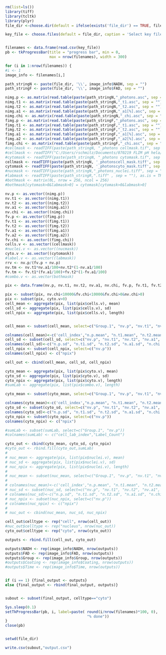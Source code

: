

```{r}
rm(list=ls())
library(tiff)
library(tcltk)
library(plyr)
file_dir <-choose.dir(default = ifelse(exists('file_dir') == TRUE, file_dir, ''), caption = "Select folder containing the data.")

key_file <- choose.files(default = file_dir, caption = 'Select key file (saved as CSV).')


filenames <- data.frame(read.csv(key_file))
pb <- tkProgressBar(title = "progress bar", min = 0,
                    max = nrow(filenames), width = 300)

for (i in 1:nrow(filenames)) {
#i <- 1
image_info <- filenames[i,]

path_stringN <- paste(file_dir, '\\', image_info$NADH, sep = "")
path_stringF <- paste(file_dir, '\\', image_info$FAD, sep = "")

nimg.p <- as.matrix(read.table(paste(path_stringN,"_photons.asc", sep = ""), header=FALSE))
nimg.t1 <- as.matrix(read.table(paste(path_stringN,"_t1.asc", sep = ""), header=FALSE))
nimg.t2 <- as.matrix(read.table(paste(path_stringN,"_t2.asc", sep = ""), header=FALSE))
nimg.a1 <- as.matrix(read.table(paste(path_stringN,"_a1[%].asc", sep = ""), header=FALSE))
nimg.chi <- as.matrix(read.table(paste(path_stringN,"_chi.asc", sep = ""), header=FALSE))
fimg.p <- as.matrix(read.table(paste(path_stringF,"_photons.asc", sep = ""), header=FALSE))
fimg.t1 <- as.matrix(read.table(paste(path_stringF,"_t1.asc", sep = ""), header=FALSE))
fimg.t2 <- as.matrix(read.table(paste(path_stringF,"_t2.asc", sep = ""), header=FALSE))
fimg.a1 <- as.matrix(read.table(paste(path_stringF,"_a1[%].asc", sep = ""), header=FALSE))
fimg.a2 <- as.matrix(read.table(paste(path_stringF,"_a2[%].asc", sep = ""), header=FALSE))
fimg.chi <- as.matrix(read.table(paste(path_stringF,"_chi.asc", sep = ""), header=FALSE))
#cellmask <- readTIFF(paste(path_stringN, "_photons cellmask.tif", sep = ""), as.is = TRUE)
#cellmask <- readTIFF("C:/Users/rschmitz/Documents/070219 FLIM pH hela/helaphexp-001_photons cyto_mask.tif", as.is = TRUE)
#cytomask <- readTIFF(paste(path_stringN, "_photons cytomask.tif", sep = ""), as.is = TRUE)
cellmask <- readTIFF(paste(path_stringN, '_photonscell_mask.tiff', sep = ""), as.is = TRUE)
cytomask <- readTIFF(paste(path_stringN, '_photonscyto_mask.tiff', sep = ""), as.is = TRUE)
#nucmask <- readTIFF(paste(path_stringN,"_photons_nuclei.tiff", sep = ""), as.is = TRUE)
#labmask <- readTIFF(paste(path_stringR,".tiff" , sep = ""), as.is = TRUE)
#bothmask <- matrix(0L, nrow = 256, ncol = 256)
#bothmask[cytomask>0&labmask>0] = cytomask[cytomask>0&labmask>0]

nv.p <- as.vector((nimg.p))
nv.t1 <- as.vector((nimg.t1))
nv.t2 <- as.vector((nimg.t2))
nv.a1 <- as.vector((nimg.a1))
nv.chi <- as.vector((nimg.chi))
fv.p <- as.vector((fimg.p))
fv.t1 <- as.vector((fimg.t1))
fv.t2 <- as.vector((fimg.t2))
fv.a1 <- as.vector((fimg.a1))
fv.a2 <- as.vector((fimg.a2))
fv.chi <- as.vector((fimg.chi))
cells.v <- as.vector((cellmask))
#nuclei.v <- as.vector((nucmask))
cyto.v <- as.vector((cytomask))
#label.v <- as.vector((labmask))
rrv <- nv.p/(fv.p + nv.p)
nv.tm <- nv.t1*nv.a1/100+nv.t2*(1-nv.a1/100)
fv.tm <- fv.t1*(fv.a1/100)+fv.t2*(1-fv.a1/100)
#combo.v <- as.vector(bothmask)

pix <- data.frame(nv.p, nv.t1, nv.t2, nv.a1, nv.chi, fv.p, fv.t1, fv.t2, fv.a1, fv.a2, fv.chi, fv.p, fv.a1, rrv, nv.tm, fv.tm,  cells.v, cyto.v)

pix <- subset(pix, nv.chi<10000&fv.chi<10000&fv.chi>0&nv.chi>0)
pix <- subset(pix, cyto.v>0)
cell_mean <- aggregate(pix, list(pix$cells.v), mean)
cell_sd <- aggregate(pix, list(pix$cells.v), sd)
cell_npix <- aggregate(pix, list(pix$cells.v), length)


cell_mean <- subset(cell_mean, select=c("Group.1", "nv.p", "nv.t1", "nv.t2", "nv.a1", "nv.chi", "fv.p", "fv.t1", "fv.t2", "fv.a1", "fv.a2", "fv.chi", "fv.p", "fv.a1", "rrv", "nv.tm", "fv.tm"))

colnames(cell_mean)<-c('cell_index',"n.p.mean", "n.t1.mean", "n.t2.mean", "n.a1.mean", "n.chi.mean", "f.p.mean", "f.t1.mean", "f.t2.mean", "f.a1.mean", "f.a2.mean", "f.chi.mean", "f.p.mean", "f.a1.mean", "rr.mean", "n.tm.mean", "f.tm.mean")
cell_sd <- subset(cell_sd, select=c("nv.p", "nv.t1", "nv.t2", "nv.a1", "nv.chi", "fv.p", "fv.t1", "fv.t2", "fv.a1", "fv.a2", "fv.chi", "fv.p", "fv.a1", "rrv", "nv.tm", "fv.tm"))
colnames(cell_sd)<-c("n.p.sd", "n.t1.sd", "n.t2.sd", "n.a1.sd", "n.chi.sd", "f.p.sd", "f.t1.sd", "f.t2.sd", "f.a1.sd", "f.a2.sd", "f.chi.sd", "f.p.sd", "f.a1.sd", "rr.sd", "n.tm.sd", "f.tm.sd")
cell_npix <- subset(cell_npix, select=c("nv.p"))
colnames(cell_npix) <- c("npix")

cell_out <- cbind(cell_mean, cell_sd, cell_npix)

cyto_mean <- aggregate(pix, list(pix$cyto.v), mean)
cyto_sd <- aggregate(pix, list(pix$cyto.v), sd)
cyto_npix <- aggregate(pix, list(pix$cyto.v), length)
#sumLab <- aggregate(pix, list(pix$combo.v), length)

cyto_mean <- subset(cyto_mean, select=c("Group.1", "nv.p", "nv.t1", "nv.t2", "nv.a1", "nv.chi", "fv.p", "fv.t1", "fv.t2", "fv.a1", "fv.a2", "fv.chi", "fv.p", "fv.a1", "rrv", "nv.tm", "fv.tm"))

colnames(cyto_mean)<-c('cell_index',"n.p.mean", "n.t1.mean", "n.t2.mean", "n.a1.mean", "n.chi.mean", "f.p.mean", "f.t1.mean", "f.t2.mean", "f.a1.mean", "f.a2.mean", "f.chi.mean", "f.p.mean", "f.a1.mean", "rr.mean", "n.tm.mean", "f.tm.mean")
cyto_sd <- subset(cyto_sd, select=c("nv.p", "nv.t1", "nv.t2", "nv.a1", "nv.chi", "fv.p", "fv.t1", "fv.t2", "fv.a1", "fv.a2", "fv.chi", "fv.p", "fv.a1", "rrv", "nv.tm", "fv.tm"))
colnames(cyto_sd)<-c("n.p.sd", "n.t1.sd", "n.t2.sd", "n.a1.sd", "n.chi.sd", "f.p.sd", "f.t1.sd", "f.t2.sd", "f.a1.sd", "f.a2.sd", "f.chi.sd", "f.p.sd", "f.a1.sd", "rr.sd", "n.tm.sd", "f.tm.sd")
cyto_npix <- subset(cyto_npix, select=c("nv.p"))
colnames(cyto_npix) <- c("npix")

#sumLab <- subset(sumLab, select=c("Group.1", "nv.p"))
#colnames(sumLab) <- c("cell_lab_index","Label_Count")

cyto_out <- cbind(cyto_mean, cyto_sd, cyto_npix)
#cyto_out <- rbind.fill(cyto_out,sumLab)
# 
# nuc_mean <- aggregate(pix, list(pix$nuclei.v), mean)
# nuc_sd <- aggregate(pix, list(pix$nuclei.v), sd)
# nuc_npix <- aggregate(pix, list(pix$nuclei.v), length)
# 
# nuc_mean <- subset(nuc_mean, select=c("Group.1", "nv.p", "nv.t1", "nv.t2", "nv.a1", "nv.chi", "fv.p", "fv.t1", "fv.t2", "fv.a1", "fv.a2", "fv.chi", "fv.p", "fv.a1", "rrv", "nv.tm", "fv.tm"))
# 
# colnames(nuc_mean)<-c('cell_index',"n.p.mean", "n.t1.mean", "n.t2.mean", "n.a1.mean", "n.chi.mean", "f.p.mean", "f.t1.mean", "f.t2.mean", "f.a1.mean", "f.a2.mean", "f.chi.mean", "f.p.mean", "f.a1.mean", "rr.mean", "n.tm.mean", "f.tm.mean")
# nuc_sd <- subset(nuc_sd, select=c("nv.p", "nv.t1", "nv.t2", "nv.a1", "nv.chi", "fv.p", "fv.t1", "fv.t2", "fv.a1", "fv.a2", "fv.chi", "fv.p", "fv.a1", "rrv", "nv.tm", "fv.tm"))
# colnames(nuc_sd)<-c("n.p.sd", "n.t1.sd", "n.t2.sd", "n.a1.sd", "n.chi.sd", "f.p.sd", "f.t1.sd", "f.t2.sd", "f.a1.sd", "f.a2.sd", "f.chi.sd", "f.p.sd", "f.a1.sd", "rr.sd", "n.tm.sd", "f.tm.sd")
# nuc_npix <- subset(nuc_npix, select=c("nv.p"))
# colnames(nuc_npix) <- c("npix")
# 
# nuc_out <- cbind(nuc_mean, nuc_sd, nuc_npix)

cell_out$celltype <- rep("cell", nrow(cell_out))
#nuc_out$celltype <- rep("nucleus", nrow(nuc_out))
cyto_out$celltype <- rep("cyto", nrow(cyto_out))

outputs <- rbind.fill(cell_out, cyto_out)

outputs$NADH <- rep(image_info$NADH, nrow(outputs))
outputs$FAD <- rep(image_info$FAD, nrow(outputs))
outputs$Group <- rep(image_info$Group, nrow(outputs))
#outputs$Coating <- rep(image_info$Coating, nrow(outputs))
#outputs$Time <- rep(image_info$Time, nrow(outputs))


if (i == 1) {final_output <- outputs}
else {final_output <- rbind(final_output, outputs)}


subout <- subset(final_output, celltype=="cyto")

Sys.sleep(0.1)
setTkProgressBar(pb, i, label=paste( round(i/nrow(filenames)*100, 0),
                                     "% done"))
}
close(pb)


setwd(file_dir)

write.csv(subout,"output.csv")


```

